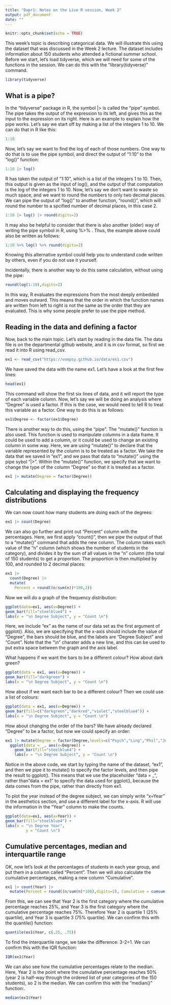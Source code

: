 ```yaml
---
title: "Dapr1: Notes on the Live R session, Week 2"
output: pdf_document
date: ""
---
```


```r
knitr::opts_chunk$set(echo = TRUE)
```

This week's topic is describing categorical data. We will illustrate this using the dataset that was discussed in the Week 2 lecture. The dataset includes information about 150 students who attended a fictional summer school. Before we start, let's load tidyverse, which we will need for some of the functions in the session. We can do this with the "library(tidyverse)" command.

```r
library(tidyverse)
```
## What is a pipe?

In the "tidyverse" package in R, the symbol |> is called the "pipe" symbol. The pipe takes the output of the expression to its left, and gives this as the input to the expression on its right. Here is an example to explain how the pipe works. Let's say we start off by making a list of the integers 1 to 10. We can do that in R like this:

```r
1:10
```

Now, let's say we want to find the log of each of those numbers. One way to do that is to use the pipe symbol, and direct the output of "1:10" to the "log()" function:

```r
1:10 |> log()
```
R has taken the output of "1:10", which is a list of the integers 1 to 10. Then, this output is given as the input of log(), and the output of that computation is the log of the integers 1 to 10. 
Now, let's say we don't want to waste so much space, and we want to round the numbers to only two decimal places. We can pipe the output of "log()" to another function, "round()", which will round the number to a spcified number of decimal places, in this case 2.

```r
1:10 |> log() |> round(digits=2)
```
It may also be helpful to consider that there is also another (older) way of writing the pipe symbol in R, using %>% . Thus, the example above could also be written as follows:
```r
1:10 %>% log() %>% round(digits=2)
```
Knowing this alternative symbol could help you to understand code written by others, even if you do not use it yourself.

 Incidentally, there is another way to do this same calculation, without using the pipe:
```r
round(log(1:10),digits=2)
```
In this way, R evaluates the expressions from the most deeply embedded and moves outward. This means that the order in which the function names are written from left to right is not the same as the order that they are evaluated. This is why some people prefer to use the pipe method. 

## Reading in the data and defining a factor

Now, back to the main topic. Let's start by reading in the data file. 
The data file is on the departmental github website, and it is in csv format, so first we read it into R using read_csv.



```r
ex1 <- read_csv("https://uoepsy.github.io/data/ex1.csv")
```

We have saved the data with the name ex1. Let's have a look at the first few lines:
```r
head(ex1)
```
This command will show the first six lines of data, and it will report the type of each variable column. 
Now, let's say we will be doing an analysis where "Degree" is used a factor. If this is the case, we would need to tell R to treat this variable as a factor. One way to do this is as follows:

```r
ex1$Degree <- factor(ex1$Degree)
```


There is another way to do this, using the "pipe". The "mutate()" function is also used. This function  is used to manipulate columns in a data frame. It could be used to add a column, or it could be used to change an existing column in some way. Here, we are using "mutate()" to declare that the variable represented by the column is to be treated as a factor. We take the data that we saved in "ex1", and we pass that data to "mutate()" using the pipe sybol "|>". Within the "mutate()" function, we specify that we want to change the type of the column "Degree" so that it is treated as a factor.

```r
ex1 |> mutate(Degree = factor(Degree))
```

## Calculating and displaying the frequency distributions

We can now count how many students are doing each of the degrees:

```r
ex1 |> count(Degree)
```
We can also go further and print out "Percent" column with the percentages. Here, we first apply "count()", then we pipe the output of that to a "mutate()" command that adds the new column. The column takes each value of the "n" column (which shows the number of students in the category), and divides it by the sum of all values in the "n" column (the total of 150 students) to get a proportion. The proportion is then multiplied by 100, and rounded to 2 decimal places:

```r
ex1 |>
  count(Degree) |>
  mutate(
    Percent = round((n/sum(n))*100,2))
```

Now we will do a graph of the frequency distribution:

```r
ggplot(data=ex1, aes(x=Degree)) +
geom_bar(fill="steelblue4") +
labs(x = "\n Degree Subject", y = "Count \n")
```

Here, we include "ex" as the name of our data set as the first argument of ggplot(). Also, we are specifying that the x-axis should include the value of "Degree", the bars should be blue, and the labels are "Degree Subject" and "Count". Note that the "\\n" charater adds a new line, and this can be used to put extra space between the graph and the axis label. 

What happens if we want the bars to be a different colour? How about dark green?

```r
ggplot(data = ex1, aes(x=Degree)) +
geom_bar(fill="darkgreen") +
labs(x = "\n Degree Subject", y = "Count \n")
```
How about if we want each bar to be a different colour? Then we could use a list of colours:
```r
ggplot(data = ex1, aes(x=Degree)) +
geom_bar(fill=c("darkgreen","darkred","violet","steelblue4")) +
labs(x = "\n Degree Subject", y = "Count \n")
```
How about changing the order of the bars? We have already declared "Degree" to be a factor, but now we could specify an order:

```r
ex1 |> mutate(Degree = factor(Degree,levels=c("Psych","Ling","Phil","Joint"))) |>
  ggplot(data = _, aes(x=Degree)) +
    geom_bar(fill="steelblue4") +
    labs(x = "\n Degree Subject", y = "Count \n")
```
Notice in the above code, we start by typing the name of the dataset, "ex1", and then we pipe it to mutate() to specify the factor levels, and then pipe the result to ggplot(). This means that we use the placeholder "data = _", rather than "data = ex1" to specify the data used for ggplot(), because the data comes from the pipe, rather than directly from ex1. 

To plot the year instead of the degree subject, we can simply write "x=Year" in the aesthetics section, and use a different label for the x-axis. R will use the information in the "Year" column to make the counts.

```r
ggplot(data=ex1, aes(x=Year)) +
geom_bar(fill="steelblue4") +
labs(x = "\n Degree Year", 
         y = "Count \n")
```

## Cumulative percentages, median and interquartile range 

OK, now let's look at the percentages of students in each year group, and put them in a column called "Percent". Then we will also calculate the cumulative percentages, making a new column "Cumulative".

```r
ex1 |> count(Year) |>
  mutate(Percent = round((n/sum(n)*100),digits=2), Cumulative = cumsum(Percent))
```

From this, we can see that Year 2 is the first category where the cumulative percentage  reaches 25%, and Year 3 is the first category where the cumulative percentage reaches 75%. Therefore Year 2 is quartile 1 (25% quartile), and Year 3 is quartile 3 (75% quartile). We can confirm this with the quantile() function:

```r
quantile(ex1$Year, c(.25, .75))
```
To find the interquartile range, we take the difference:  3-2=1. We can confirm this with the IQR function:

```r
IQR(ex1$Year)
```
We can also see how the cumulative percentages relate to the median. Here, Year 2 is the point where the cumulative percentage reaches 50% (year 2 is half-way through the ordered list of year categories of the 150 students), so 2 is the median. We can confirm this with the "median()" function:.

```r
median(ex1$Year)
```




